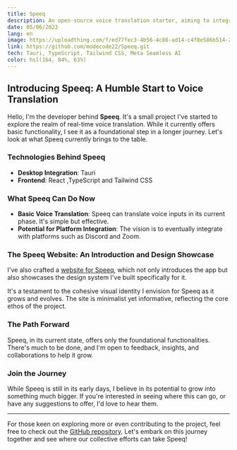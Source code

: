 ```yaml
---
title: Speeq
description: An open-source voice translation starter, aiming to integrate with platforms like Discord and Zoom. A foundational step towards breaking language barriers.
date: 05/06/2023
lang: en
image: https://uploadthing.com/f/ed77fec3-4b56-4c86-ad14-c4f8e586b514-22ox.webp
link: https://github.com/modecode22/Speeq.git
tech: Tauri, TypeScript, Tailwind CSS, Meta Seamless AI
color: hsl(164, 84%, 63%)
---
```


## Introducing Speeq: A Humble Start to Voice Translation

Hello, I'm the developer behind **Speeq**. It's a small project I've started to explore the realm of real-time voice translation. While it currently offers basic functionality, I see it as a foundational step in a longer journey. Let's look at what Speeq currently brings to the table.

<BlogImage
  src="https://uploadthing.com/f/ed77fec3-4b56-4c86-ad14-c4f8e586b514-22ox.webp"
  alt="Speeq App"
/>

### Technologies Behind Speeq

- **Desktop Integration**: Tauri
- **Frontend**: React ,TypeScript and Tailwind CSS

### What Speeq Can Do Now

- **Basic Voice Translation**: Speeq can translate voice inputs in its current phase. It's simple but effective.
- **Potential for Platform Integration**: The vision is to eventually integrate with platforms such as Discord and Zoom.

### The Speeq Website: An Introduction and Design Showcase

I've also crafted a [website for Speeq](https://speeq.vercel.app/), which not only introduces the app but also showcases the design system I've built specifically for it.

<BlogImage
  src="https://uploadthing.com/f/44bf45d2-8e53-45cf-927a-eef19a98c9bc-oqbpzb.png"
  alt="Speeq Website"
/>

It's a testament to the cohesive visual identity I envision for Speeq as it grows and evolves. The site is minimalist yet informative, reflecting the core ethos of the project.

### The Path Forward

Speeq, in its current state, offers only the foundational functionalities. There's much to be done, and I'm open to feedback, insights, and collaborations to help it grow.

### Join the Journey

While Speeq is still in its early days, I believe in its potential to grow into something much bigger. If you're interested in seeing where this can go, or have any suggestions to offer, I'd love to hear them.

---

For those keen on exploring more or even contributing to the project, feel free to check out the [GitHub repository](https://github.com/modecode22/Speeq.git). Let's embark on this journey together and see where our collective efforts can take Speeq!
